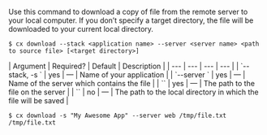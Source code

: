 Use this command to download a copy of file from the remote server to your local computer. If you don’t specify a target directory, the file will be downloaded to your current local directory.

<Tabs >
<Tab label="Usage">

```shell
$ cx download --stack <application name> --server <server name> <path to source file> [<target directory>]
```
</Tab>
    
<Tab label="arguments">
| Argument | Required? | Default | Description |
|  ---  |  ---  |  ---  |  ---  |
| `--stack, -s <application name>` | yes | — | Name of your application |
| `--server <server name>` | yes | — | Name of the server which contains the file |
| `<path to source file>` | yes | — | The path to the file on the server |
| `<target directory>` | no | — | The path to the local directory in which the file will be saved |
</Tab>
<Tab label="examples">

```shell
$ cx download -s "My Awesome App" --server web /tmp/file.txt /tmp/file.txt
```

</Tab>
</Tabs>